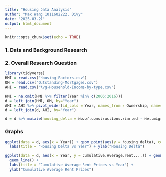 ```yaml
---
title: "Housing Data Analysis"
author: "Max Wang 1011602222, Divy"
date: "2025-03-27"
output: html_document
---
```


```r
knitr::opts_chunk$set(echo = TRUE)
```

### **1. Data and Background Research**

### **2. Overall Research Question**

```r
library(tidyverse)
HMI = read.csv("Housing Factors.csv")
OM = read.csv("Outstanding-Mortgages.csv")
AHI = read.csv("Avg-Household-Income-by-type.csv")

HMI = na.omit(HMI %>% filter(Year %in% c(2006:2016)))
d = left_join(HMI, OM, by="Year")
AHI = AHI %>% pivot_wider(id_cols = Year, names_from = Ownership, names_prefix = "Income_", values_from = Income)
d = left_join(d, AHI, by="Year")

d = d %>% mutate(housing_delta = No.of.constructions.started - Net.migration)

```

### **Graphs**

```r
ggplot(data = d, aes(x = Year)) + geom_point(aes(y = housing_delta), col="red") + 
  labs(title = "Housing Delta vs Year") + ylab("Housing Delta")

ggplot(data = d, aes(x = Year, y = Cumulative.Average.rent....)) + geom_point() +
  geom_line() +
  labs(title = "Cumulative Average Rent Prices vs Year") + 
  ylab("Cumulative Average Rent Prices")
```
